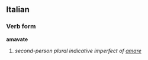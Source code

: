 ==Italian==
===Verb form===
'''amavate'''

# ''second-person plural indicative imperfect of [[amare]]''